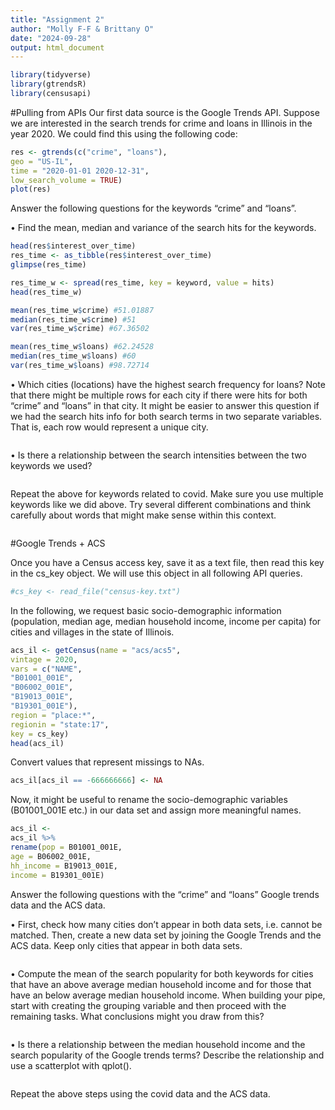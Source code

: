 ```yaml
---
title: "Assignment 2"
author: "Molly F-F & Brittany O"
date: "2024-09-28"
output: html_document
---
```


```r
library(tidyverse)
library(gtrendsR)
library(censusapi)
```

#Pulling from APIs
Our first data source is the Google Trends API. Suppose we are interested in the search trends
for crime and loans in Illinois in the year 2020. We could find this using the following code:
```r
res <- gtrends(c("crime", "loans"),
geo = "US-IL",
time = "2020-01-01 2020-12-31",
low_search_volume = TRUE)
plot(res)
```

Answer the following questions for the keywords “crime” and “loans”.

• Find the mean, median and variance of the search hits for the keywords.
```r
head(res$interest_over_time)
res_time <- as_tibble(res$interest_over_time)
glimpse(res_time)

res_time_w <- spread(res_time, key = keyword, value = hits)
head(res_time_w)

mean(res_time_w$crime) #51.01887
median(res_time_w$crime) #51
var(res_time_w$crime) #67.36502

mean(res_time_w$loans) #62.24528
median(res_time_w$loans) #60
var(res_time_w$loans) #98.72714
```

• Which cities (locations) have the highest search frequency for loans? Note that there
might be multiple rows for each city if there were hits for both “crime” and “loans” in
that city. It might be easier to answer this question if we had the search hits info for
both search terms in two separate variables. That is, each row would represent a unique
city.
```r

```

• Is there a relationship between the search intensities between the two keywords we used?
```r

```

Repeat the above for keywords related to covid. Make sure you use multiple keywords like
we did above. Try several different combinations and think carefully about words that might
make sense within this context.
```r

```

#Google Trends + ACS

Once you have a Census access key, save it as a text file, then read this key in the cs_key object. We
will use this object in all following API queries. 

```r

#cs_key <- read_file("census-key.txt")

```

In the following, we request basic socio-demographic information (population, median age,
median household income, income per capita) for cities and villages in the state of Illinois.
```r
acs_il <- getCensus(name = "acs/acs5",
vintage = 2020,
vars = c("NAME",
"B01001_001E",
"B06002_001E",
"B19013_001E",
"B19301_001E"),
region = "place:*",
regionin = "state:17",
key = cs_key)
head(acs_il)
```

Convert values that represent missings to NAs.
```r
acs_il[acs_il == -666666666] <- NA
```

Now, it might be useful to rename the socio-demographic variables (B01001_001E etc.) in our
data set and assign more meaningful names.
```r
acs_il <-
acs_il %>%
rename(pop = B01001_001E,
age = B06002_001E,
hh_income = B19013_001E,
income = B19301_001E)
```

Answer the following questions with the “crime” and “loans” Google trends data and the ACS
data.

• First, check how many cities don’t appear in both data sets, i.e. cannot be matched.
Then, create a new data set by joining the Google Trends and the ACS data. Keep only
cities that appear in both data sets.
```r

```

• Compute the mean of the search popularity for both keywords for cities that have an
above average median household income and for those that have an below average median
household income. When building your pipe, start with creating the grouping variable
and then proceed with the remaining tasks. What conclusions might you draw from
this?
```r

```

• Is there a relationship between the median household income and the search popularity of
the Google trends terms? Describe the relationship and use a scatterplot with qplot().
```r

```

Repeat the above steps using the covid data and the ACS data.
```r

```